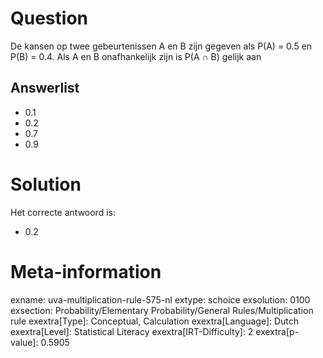 Question
========

De kansen op twee gebeurtenissen A en B zijn gegeven als P(A) = 0.5 en
P(B) = 0.4. Als A en B onafhankelijk zijn is P(A ∩ B) gelijk aan

Answerlist
----------

* 0.1
* 0.2
* 0.7
* 0.9

Solution
========

Het correcte antwoord is: 

* 0.2

Meta-information
================
exname: uva-multiplication-rule-575-nl
extype: schoice
exsolution: 0100
exsection: Probability/Elementary Probability/General Rules/Multiplication rule
exextra[Type]: Conceptual, Calculation
exextra[Language]: Dutch
exextra[Level]: Statistical Literacy
exextra[IRT-Difficulty]: 2
exextra[p-value]: 0.5905
